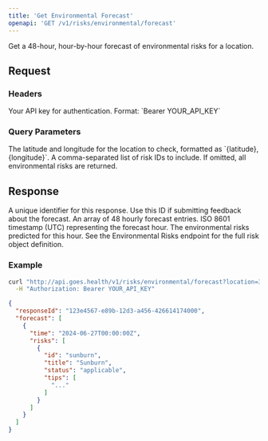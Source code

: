 ```yaml
---
title: 'Get Environmental Forecast'
openapi: 'GET /v1/risks/environmental/forecast'
---
```


Get a 48-hour, hour-by-hour forecast of environmental risks for a location.

## Request

### Headers

<ParamField header="Authorization" type="string" required>
  Your API key for authentication. Format: `Bearer YOUR_API_KEY`
</ParamField>

### Query Parameters

<ParamField query="location" type="string" required>
  The latitude and longitude for the location to check, formatted as `{latitude},{longitude}`.
</ParamField>

<ParamField query="ids" type="string">
  A comma-separated list of risk IDs to include. If omitted, all environmental risks are returned.
</ParamField>

## Response

<ResponseField name="responseId" type="string">
  A unique identifier for this response. Use this ID if submitting feedback about the forecast.
</ResponseField>

<ResponseField name="forecast" type="array">
  An array of 48 hourly forecast entries.
  <Expandable title="child attributes">
    <ResponseField name="time" type="string">
      ISO 8601 timestamp (UTC) representing the forecast hour.
    </ResponseField>
    <ResponseField name="risks" type="array">
      The environmental risks predicted for this hour.
      <Expandable title="child attributes">
        See the Environmental Risks endpoint for the full risk object definition.
      </Expandable>
    </ResponseField>
  </Expandable>
</ResponseField>

### Example

```bash
curl "http://api.goes.health/v1/risks/environmental/forecast?location=34.0522,-118.2437" \
  -H "Authorization: Bearer YOUR_API_KEY"
```

```json
{
  "responseId": "123e4567-e89b-12d3-a456-426614174000",
  "forecast": [
    {
      "time": "2024-06-27T00:00:00Z",
      "risks": [
        {
          "id": "sunburn",
          "title": "Sunburn",
          "status": "applicable",
          "tips": [
            "..."
          ]
        }
      ]
    }
  ]
}
``` 
